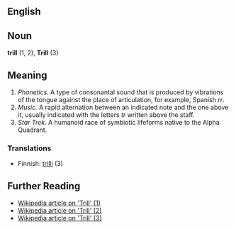 {{rfc}}
==English==

==Noun==
'''trill''' (1, 2), '''Trill''' (3)

==Meaning==

#''Phonetics.'' A type of consonantal sound that is produced by vibrations of the tongue against the place of articulation, for example, Spanish ''rr''.
#''Music.'' A rapid alternation between an indicated note and the one above it, usually indicated with the letters ''tr'' written above the staff.
#''Star Trek.'' A humanoid race of symbiotic lifeforms native to the Alpha Quadrant.

===Translations===
*Finnish: [[trilli]] (3)

==Further Reading==

*[http://en.wikipedia.org/wiki/Trill_consonant Wikipedia article on 'Trill' (1)]
*[http://en.wikipedia.org/wiki/Trill_(music) Wikipedia article on 'Trill' (2)]
*[http://en.wikipedia.org/wiki/Trill_(Star_Trek) Wikipedia article on 'Trill' (3)]